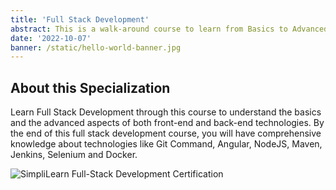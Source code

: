 ```yaml
---
title: 'Full Stack Development'
abstract: This is a walk-around course to learn from Basics to Advanced aspects of both Front-End and Back-End Technologies.
date: '2022-10-07'
banner: /static/hello-world-banner.jpg
---
```


## About this Specialization

Learn Full Stack Development through this course to understand the basics and the advanced aspects of both front-end and back-end technologies. By the end of this full stack development course, you will have comprehensive knowledge about technologies like Git Command, Angular, NodeJS, Maven, Jenkins, Selenium and Docker.

![SimpliLearn Full-Stack Development Certification](/static/full-stack-development.png)
